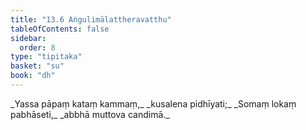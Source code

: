 ```yaml
---
title: "13.6 Aṅgulimālattheravatthu"
tableOfContents: false
sidebar:
  order: 8
type: "tipitaka"
basket: "su"
book: "dh"
---
```



<DynamicBreadcrumb />

<Division number="173" book="dh" bookNo="18" page="39">

<Paragraph number="186" type="verses" book="dh">
_Yassa pāpaṃ kataṃ kammaṃ,_  
_kusalena pidhīyati;_  
_Somaṃ lokaṃ pabhāseti,_  
_abbhā muttova candimā._
</Paragraph>
</Division>